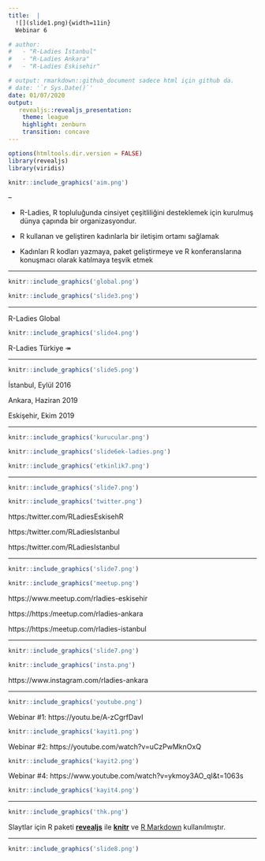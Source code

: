 ```yaml
---
title:  |
  ![](slide1.png){width=11in}  
  Webinar 6

# author: 
#   - "R-Ladies İstanbul"
#   - "R-Ladies Ankara"
#   - "R-Ladies Eskisehir"

# output: rmarkdown::github_document sadece html için github da.
# date: '`r Sys.Date()`'
date: 01/07/2020
output:
   revealjs::revealjs_presentation:
    theme: league
    highlight: zenburn
    transition: concave
---
```





```r
options(htmltools.dir.version = FALSE)
library(revealjs)
library(viridis)
```



```r
knitr::include_graphics('aim.png')
```
--

 - R-Ladies, R topluluğunda cinsiyet çeşitliliğini desteklemek için kurulmuş dünya çapında bir organizasyondur.


 - R kullanan ve geliştiren kadınlarla bir iletişim ortamı sağlamak
 


 - Kadınları R kodları yazmaya, paket geliştirmeye ve R konferanslarına konuşmacı olarak katılmaya teşvik etmek

---


```r
knitr::include_graphics('global.png')
```


```r
knitr::include_graphics('slide3.png')
```


---

R-Ladies Global


```r
knitr::include_graphics('slide4.png')
```

R-Ladies Türkiye &#x21A0;

---


```r
knitr::include_graphics('slide5.png')
```



  İstanbul, Eylül 2016
 

 
  Ankara, Haziran 2019
 

  Eskişehir, Ekim 2019
  
---



```r
knitr::include_graphics('kurucular.png')
```




```r
knitr::include_graphics('slide6ek-ladies.png')
```


```r
knitr::include_graphics('etkinlik7.png')
```


---

```r
knitr::include_graphics('slide7.png')
```

```r
knitr::include_graphics('twitter.png')
```
https:/twitter.com/RLadiesEskisehR

https:/twitter.com/RLadiesIstanbul

https:/twitter.com/RLadiesIstanbul



---

```r
knitr::include_graphics('slide7.png')
```


```r
knitr::include_graphics('meetup.png')
```
https://www.meetup.com/rladies-eskisehir

https://https:/meetup.com/rladies-ankara

https://https:/meetup.com/rladies-istanbul


---

```r
knitr::include_graphics('slide7.png')
```


```r
knitr::include_graphics('insta.png')
```
https://www.instagram.com/rladies-ankara


---

```r
knitr::include_graphics('youtube.png')
```


Webinar #1: https://youtu.be/A-zCgrfDavI

```r
knitr::include_graphics('kayit1.png')
```


Webinar #2: https://youtube.com/watch?v=uCzPwMknOxQ

```r
knitr::include_graphics('kayit2.png')
```


Webinar #4: https://www.youtube.com/watch?v=ykmoy3AO_qI&t=1063s

```r
knitr::include_graphics('kayit4.png')
```



---

```r
knitr::include_graphics('thk.png')
```

Slaytlar için R paketi [**revealjs**](https://bookdown.org/yihui/rmarkdown/revealjs.html) ile  [**knitr**](http://yihui.name/knitr) ve [R Markdown](https://rmarkdown.rstudio.com) kullanılmıştır.

---

```r
knitr::include_graphics('slide8.png')
```

